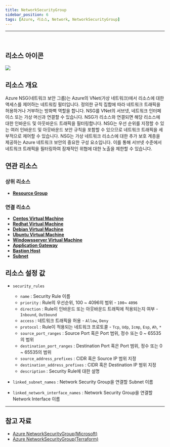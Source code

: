 ```yaml
---
title: NetworkSecurityGroup
sidebar_position: 6
tags: [Azure, 리소스, Network, NetworkSecurityGroup]
---
```







<hr />
<br />

## 리소스 아이콘
<img src={icon} />

## 리소스 개요
Azure NSG(네트워크 보안 그룹)는 Azure의 VNet(가상 네트워크)에서 리소스에 대한 액세스를 제어하는 ​​네트워킹 필터입니다. 정의한 규칙 집합에 따라 네트워크 트래픽을 허용하거나 거부하는 방화벽 역할을 합니다.
NSG를 VNet의 서브넷, 네트워크 인터페이스 또는 가상 머신과 연결할 수 있습니다. NSG가 리소스와 연결되면 해당 리소스에 대한 인바운드 및 아웃바운드 트래픽을 필터링합니다. 
NSG는 우선 순위를 지정할 수 있는 여러 인바운드 및 아웃바운드 보안 규칙을 포함할 수 있으므로 네트워크 트래픽을 세부적으로 제어할 수 있습니다.
NSG는 가상 네트워크 리소스에 대한 추가 보호 계층을 제공하는 Azure 네트워크 보안의 중요한 구성 요소입니다. 이를 통해 서브넷 수준에서 네트워크 트래픽을 필터링하여 잠재적인 위협에 대한 노출을 제한할 수 있습니다.


## 연관 리소스
### 상위 리소스
- [**Resource Group**](https://docs.cstudio.app/docs/resource/azure/Base/ResourceGroup)


### 연결 리소스
- [**Centos Virtual Machine**](https://docs.cstudio.app/docs/resource/azure/Compute/CentosVirtualMachine)
- [**Redhat Virtual Machine**](https://docs.cstudio.app/docs/resource/azure/Compute/RedhatVirtualMachine)
- [**Debian Virtual Machine**](https://docs.cstudio.app/docs/resource/azure/Compute/DebianVirtualMachine)
- [**Ubuntu Virtual Machine**](https://docs.cstudio.app/docs/resource/azure/Compute/UbuntuVirtualMachine)
- [**Windowsserver Virtual Machine**](https://docs.cstudio.app/docs/resource/azure/Compute/WindowsserverVirtualMachine)
- [**Application Gateway**](https://docs.cstudio.app/docs/resource/azure/Network/ApplicationGateway)
- [**Bastion Host**](https://docs.cstudio.app/docs/resource/azure/Network/BastionHost)
- [**Subnet**](https://docs.cstudio.app/docs/resource/azure/Network/Subnet)



## 리소스 설정 값
- ```security_rules``` 
    + ```name``` : Security Rule 이름
    + ```priority``` : Rule의 우선순위, 100 ~ 4096의 범위  - ```100```~  ```4096```
    + ```direction``` : Rule이 인바운드 또는 아웃바운드 트래픽에 적용되는지 여부  - ```Inbound```, ```Outbound```
    + ```access``` : 네트워크 트래픽을 허용  - ```Allow```, ```Deny```
    + ```protocol``` : Rule이 적용되는 네트워크 프로토콜  - ```Tcp```, ```Udp```, ```Icmp```, ```Esp```, ```Ah```, ```*```
    + ```source_port_ranges``` : Source Port 혹은 Port 범위, 정수 또는 0 ~ 65535의 범위  
    + ```destination_port_ranges``` : Destination Port 혹은 Port 범위, 정수 또는 0 ~ 65535의 범위
    + ```source_address_prefixes``` : CIDR 혹은 Source IP 범위 지정
    + ```destination_address_prefixes``` : CIDR 혹은 Destination IP 범위 지정
    + ```description``` : Security Rule에 대한 설명

- ```linked_subnet_names``` : Network Security Group을 연결할 Subnet 이름

- ```linked_network_interface_names``` : Network Security Group을 연결할 Network Interface 이름



<hr />

## 참고 자료
- [Azure NetworkSecurityGroup(Microsoft)](https://learn.microsoft.com/en-us/azure/virtual-network/network-security-groups-overview)
- [Azure NetworkSecurityGroup(Terraform)](https://registry.terraform.io/providers/hashicorp/azurerm/latest/docs/resources/network_security_group)

